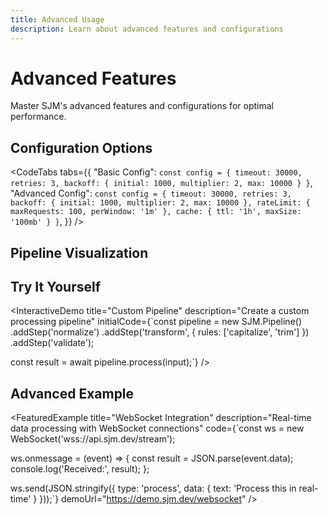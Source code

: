 ```yaml
---
title: Advanced Usage
description: Learn about advanced features and configurations
---
```


# Advanced Features

<FuturisticCard>
  Master SJM's advanced features and configurations for optimal performance.
</FuturisticCard>

## Configuration Options

<CodeTabs
  tabs={{
    "Basic Config": `const config = {
  timeout: 30000,
  retries: 3,
  backoff: {
    initial: 1000,
    multiplier: 2,
    max: 10000
  }
}`,
    "Advanced Config": `const config = {
  timeout: 30000,
  retries: 3,
  backoff: {
    initial: 1000,
    multiplier: 2,
    max: 10000
  },
  rateLimit: {
    maxRequests: 100,
    perWindow: '1m'
  },
  cache: {
    ttl: '1h',
    maxSize: '100mb'
  }
}`,
  }}
/>

## Pipeline Visualization

<ApiVisualizer endpoint="/api/pipeline/create" method="POST" />

## Try It Yourself

<InteractiveDemo
  title="Custom Pipeline"
  description="Create a custom processing pipeline"
  initialCode={`const pipeline = new SJM.Pipeline()
  .addStep('normalize')
  .addStep('transform', {
    rules: ['capitalize', 'trim']
  })
  .addStep('validate');

const result = await pipeline.process(input);`}
/>

## Advanced Example

<FeaturedExample
  title="WebSocket Integration"
  description="Real-time data processing with WebSocket connections"
  code={`const ws = new WebSocket('wss://api.sjm.dev/stream');

ws.onmessage = (event) => {
const result = JSON.parse(event.data);
console.log('Received:', result);
};

ws.send(JSON.stringify({
type: 'process',
data: {
text: 'Process this in real-time'
}
}));`}
demoUrl="https://demo.sjm.dev/websocket"
/>
